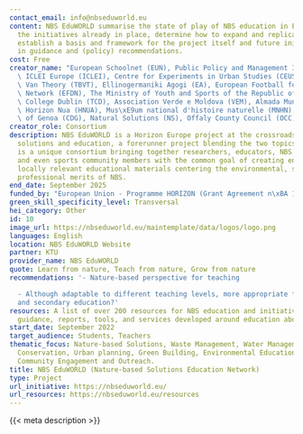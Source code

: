 ```yaml
---
contact_email: info@nbseduworld.eu
content: NBS EduWORLD summarise the state of play of NBS education in Europe and evaluate
  the initiatives already in place, determine how to expand and replicate them and
  establish a basis and framework for the project itself and future initiatives, resulting
  in guidance and (policy) recommendations.
cost: Free
creator_name: "European Schoolnet (EUN), Public Policy and Management Institute (PPMI),\
  \ ICLEI Europe (ICLEI), Centre for Experiments in Urban Studies (CEUS), The Big\
  \ Van Theory (TBVT), Ellinogermaniki Agogi (EA), European Football for Development\
  \ Network (EFDN), The Ministry of Youth and Sports of the Republic of Turkey, Trinity\
  \ College Dublin (TCD), Association Verde e Moldova (VEM), Almada Municipality (CMA),\
  \ Horizon Nua (HNUA), Mus\xE9um national d'histoire naturelle (MNHN), Municipality\
  \ of Genoa (CDG), Natural Solutions (NS), Offaly County Council (OCC)\n"
creator_role: Consortium
description: NBS EduWORLD is a Horizon Europe project at the crossroads between nature-based
  solutions and education, a forerunner project blending the two topics. The result
  is a unique consortium bringing together researchers, educators, NBS practitioners,
  and even sports community members with the common goal of creating engaging and
  locally relevant educational materials centering the environmental, social, and
  professional merits of NBS.
end_date: September 2025
funded_by: "European Union - Programme HORIZON (Grant Agreement n\xBA 101060525)"
green_skill_specificity_level: Transversal
hei_category: Other
id: 10
image_url: https://nbseduworld.eu/maintemplate/data/logos/logo.png
languages: English
location: NBS EduWORLD Website
partner: KTU
provider_name: NBS EduWORLD
quote: Learn from nature, Teach from nature, Grow from nature
recommendations: '- Nature-based perspective for teaching

  - Although adaptable to different teaching levels, more appropriate for primary
  and secondary education?'
resources: A list of over 200 resources for NBS education and initiatives (including
  guidance, reports, tools, and services developed around education about NBS).
start_date: September 2022
target_audience: Students, Teachers
thematic_focus: Nature-based Solutions, Waste Management, Water Management, Biodiversity
  Conservation, Urban planning, Green Building, Environmental Education and Awareness,
  Community Engagement and Outreach.
title: NBS EduWORLD (Nature-based Solutions Education Network)
type: Project
url_initiative: https://nbseduworld.eu/
url_resources: https://nbseduworld.eu/resources
---
```


{{< meta description >}}